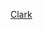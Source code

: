 {{US county navigation box
| collapse_state = {{{state|expanded}}}
| listclass      = hlist

| template_name  = 克拉克縣 (堪薩斯州)
| county         = 克拉克縣
| state          = 堪薩斯州
| seat           = 亞士蘭

| map_image      = Map of Kansas highlighting Clark County.svg
| map_alt        = Map of Kansas highlighting Clark County
| map_caption    = Map of Kansas highlighting Clark County

| title1 = [[城市]]
| body1  = 
* [[亞士蘭 (堪薩斯州)|亞士蘭]]
* [[恩格爾伍德 (堪薩斯州)|恩格爾伍德]]
* [[明尼奧拉 (堪薩斯州)|明尼奧拉]]

| title2 = [[非建制地區]]
| body2  = 
* [[列星頓 (堪薩斯州)|-{zh-hant:列星頓; zh-hans:列克星敦}-]]
* [[錫特卡 (堪薩斯州)|錫特卡]]

| title3 = [[鎮區 (美國)|鎮區]]
| body3  = 
* [[阿普爾頓鎮區 (克拉克縣)|阿普爾頓鎮區]]
* [[中央鎮區 (克拉克縣)|中央鎮區]]
* [[恩格爾伍德鎮區 (克拉克縣)|恩格爾伍德鎮區]]
* [[列星頓鎮區 (克拉克縣)|-{zh-hant:列星頓; zh-hans:列克星敦}-鎮區]]
* [[利伯蒂鎮區 (克拉克縣)|利伯蒂鎮區]]
* [[錫特卡鎮區 (克拉克縣)|錫特卡鎮區]]

}}<noinclude>
{{collapsible option}}
[[Category:堪薩斯州縣份導航模板|Clark]]  
[[Category:克拉克縣 (堪薩斯州)| ]]
</noinclude>